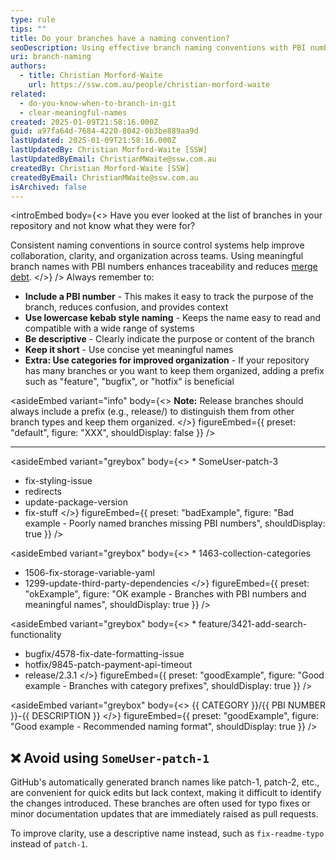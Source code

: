 ```yaml
---
type: rule
tips: ""
title: Do your branches have a naming convention?
seoDescription: Using effective branch naming conventions with PBI numbers, descriptive names, and structured formats to enhance collaboration and traceability.
uri: branch-naming
authors:
  - title: Christian Morford-Waite
    url: https://ssw.com.au/people/christian-morford-waite
related:
  - do-you-know-when-to-branch-in-git
  - clear-meaningful-names
created: 2025-01-09T21:58:16.000Z
guid: a97fa64d-7684-4220-8042-0b3be889aa9d
lastUpdated: 2025-01-09T21:58:16.000Z
lastUpdatedBy: Christian Morford-Waite [SSW]
lastUpdatedByEmail: ChristianMWaite@ssw.com.au
createdBy: Christian Morford-Waite [SSW]
createdByEmail: ChristianMWaite@ssw.com.au
isArchived: false
---
```


<introEmbed
  body={<>
Have you ever looked at the list of branches in your repository and not know what they were for?

Consistent naming conventions in source control systems help improve collaboration, clarity, and organization across teams. Using meaningful branch names with PBI numbers enhances traceability and reduces [merge debt](/merge-debt).
  </>}
/>
Always remember to:

- **Include a PBI number** - This makes it easy to track the purpose of the branch, reduces confusion, and provides context
- **Use lowercase kebab style naming** - Keeps the name easy to read and compatible with a wide range of systems
- **Be descriptive** - Clearly indicate the purpose or content of the branch
- **Keep it short** - Use concise yet meaningful names
- **Extra: Use categories for improved organization** - If your repository has many branches or you want to keep them organized, adding a prefix such as "feature", "bugfix", or "hotfix" is beneficial

<asideEmbed
  variant="info"
  body={<>
    **Note:** Release branches should always include a prefix (e.g., release/) to distinguish them from other branch types and keep them organized.
  </>}
  figureEmbed={{
    preset: "default",
    figure: "XXX",
    shouldDisplay: false
  }}
/>

---

<asideEmbed
  variant="greybox"
  body={<>
    * SomeUser-patch-3
* fix-styling-issue
* redirects
* update-package-version
* fix-stuff
  </>}
  figureEmbed={{
    preset: "badExample",
    figure: "Bad example - Poorly named branches missing PBI numbers",
    shouldDisplay: true
  }}
/>

<asideEmbed
  variant="greybox"
  body={<>
    * 1463-collection-categories
* 1506-fix-storage-variable-yaml
* 1299-update-third-party-dependencies
  </>}
  figureEmbed={{
    preset: "okExample",
    figure: "OK example - Branches with PBI numbers and meaningful names",
    shouldDisplay: true
  }}
/>

<asideEmbed
  variant="greybox"
  body={<>
    * feature/3421-add-search-functionality
* bugfix/4578-fix-date-formatting-issue
* hotfix/9845-patch-payment-api-timeout
* release/2.3.1
  </>}
  figureEmbed={{
    preset: "goodExample",
    figure: "Good example - Branches with category prefixes",
    shouldDisplay: true
  }}
/>

<asideEmbed
  variant="greybox"
  body={<>
    &#123;&#123; CATEGORY &#125;&#125;/&#123;&#123; PBI NUMBER &#125;&#125;-&#123;&#123; DESCRIPTION &#125;&#125;
  </>}
  figureEmbed={{
    preset: "goodExample",
    figure: "Good example - Recommended naming format",
    shouldDisplay: true
  }}
/>

## ❌ Avoid using `SomeUser-patch-1`

GitHub's automatically generated branch names like patch-1, patch-2, etc., are convenient for quick edits but lack context, making it difficult to identify the changes introduced. These branches are often used for typo fixes or minor documentation updates that are immediately raised as pull requests.

To improve clarity, use a descriptive name instead, such as `fix-readme-typo` instead of `patch-1`.

